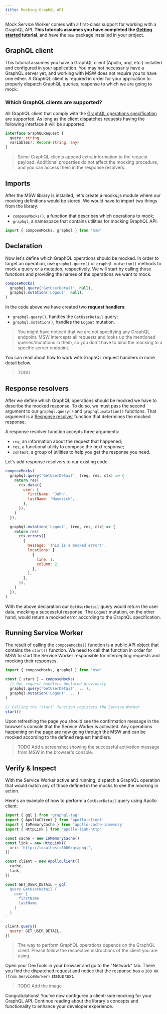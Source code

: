 ```yaml
---
title: Mocking GraphQL API
---
```


Mock Service Worker comes with a first-class support for working with a GraphQL API. **This tutorials assumes you have completed the [Getting started](/docs/getting-started) tutorial**, and have the `msw` package installed in your project.

## GraphQL client

This tutorial assumes you have a GraphQL client (Apollo, urql, etc.) installed and configured in your application. You may not necessarily have a GraphQL server yet, and working with MSW does not require you to have one either. A GraphQL client is required in order for your application to properly dispatch GraphQL queries, response to which we are going to mock.

### Which GraphQL clients are supported?

All GraphQL client that comply with the [GraphQL operations specification](TODO) are supported. As long as the client dispatches requests having the following interface it will be supported:

```ts
interface GraphQLRequest {
  query: string
  variables?: Record<string, any>
}
```

> Some GraphQL clients append extra information to the request payload. Additional properties do not affect the mocking procedure, and you can access them in the response resolvers.

## Imports

After the MSW library is installed, let's create a mocks.js module where our mocking definitions would be stored. We would have to import two things from the library:

- `composeMocks()`, a function that describes which operations to mock;
- `graphql`, a namespace that contains utilities for mocking GraphQL API.

```js
import { composeMocks, graphql } from 'msw'
```

## Declaration

Now let's define which GraphQL operations should be mocked. In order to target an operation, use `graphql.query()` or `graphql.mutation()` methods to mock a query or a mutation, respectively. We will start by calling those functions and providing the names of the operations we want to mock.

```js
composeMocks(
  graphql.query('GetUserDetail', null),
  graphql.mutation('Logout', null),
)
```

In the code above we have created two **request handlers**:

- `graphql.query()`, handles the `GetUserDetail` query;
- `graphql.mutation()`, handles the `Logout` mutation.

> You might have noticed that we are not specifying any GraphQL endpoint. MSW intercepts all requests and looks up the mentioned queries/mutations in them, so you don't have to bind the mocking to a specific server endpoint.

You can read about how to work with GraphQL request handlers in more detail below.

> TODO

## Response resolvers

After we define which GraphQL operations should be mocked we have to describe the mocked response. To do so, we must pass the second argument to our `graphql.query()` and `graphql.mutation()` functions. That argument is a [Response resolver](/docs/basics/response-resolver) function that determines the mocked response.

A response resolver function accepts three arguments:

- `req`, an information about the request that happened;
- `res`, a functional utility to compose the next response;
- `context`, a group of utilities to help you get the response you need.

Let's add response resolvers to our existing code:

```js
composeMocks(
  graphql.query('GetUserDetail', (req, res, ctx) => {
    return res(
      ctx.data({
        user: {
          firstName: 'John',
          lastName: 'Maverick',
        },
      }),
    )
  }),

  graphql.mutation('Logout', (req, res, ctx) => {
    return res(
      ctx.errors([
        {
          message: 'This is a mocked error!',
          locations: [
            {
              line: 1,
              column: 2,
            },
          ],
        },
      ]),
    )
  }),
)
```

With the above declaration our `GetUserDetail` query would return the user data, mocking a successful response. The `Logout` mutation, on the other hand, would return a mocked error according to the GraphQL specification.

## Running Service Worker

The result of calling the `composeMocks()` function is a public API object that contains the `start()` function. We need to call that function in order for MSW to start the Service Worker responsible for intercepting requests and mocking their responses.

```js
import { composeMocks, graphql } from 'msw'

const { start } = composeMocks(
  // Our request handlers declared previously
  graphql.query('GetUserDetail', ...),
  graphql.mutation('Logout', ...)
)

// Calling the "start" function registers the Service Worker
start()
```

Upon refreshing the page you should see the confirmation message in the browser's console that the Service Worker is activated. Any operations happening on the page are now going through the MSW and can be mocked according to the defined request handlers.

> TODO Add a screenshot showing the successful activation message from MSW in the browser's console.

## Verify & Inspect

With the Service Worker active and running, dispatch a GraphQL operation that would match any of those defined in the mocks to see the mocking in action.

Here's an example of how to perform a `GetUserDetail` query using Apollo client:

```js
import { gql } from 'graphql-tag'
import { ApolloClient } from 'apollo-client'
import { InMemoryCache } from 'apollo-cache-inmemory'
import { HttpLink } from 'apollo-link-http'

const cache = new InMemoryCache()
const link = new HttpLink({
  uri: 'http://localhost:8080/graphql',
})

const client = new ApolloClient({
  cache,
  link,
})

const GET_USER_DETAIL = gql`
  query GetUserDetail {
    user {
      firstName
      lastName
    }
  }
`

client.query({
  query: GET_USER_DETAIL,
})
```

> The way to perform GraphQL operations depends on the GraphQL client. Please follow the respective instructions of the client you are using.

Open your DevTools in your browser and go to the "Network" tab. There you find the dispatched request and notice that the response has a `200 OK (from ServiceWorker)` status text.

> TODO Add the image

Congratulations! You've now configured a client-side mocking for your GraphQL API. Continue reading about the library's concepts and functionality to enhance your developer experience.
